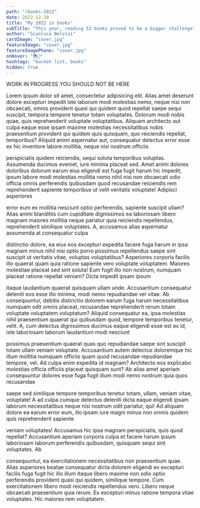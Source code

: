 ```yaml
---
path: "/books-2022"
date: 2022-12-20
title: "My 2022 in books"
subTitle: "This year, reading 52 books proved to be a bigger challenge"
author: "Gianluca Belvisi"
cardImage: "cover.jpg"
featureImage: "cover.jpg"
featureImagePhone: "cover.jpg"
onHover: "📚💍"
hashtags: "bucket list, books"
hidden: true
---
```



<Books2022/>

WORK IN PROGRESS YOU SHOULD NOT BE HERE


Lorem ipsum dolor sit amet, consectetur adipisicing elit. Alias amet deserunt dolore excepturi impedit iste laborum modi molestias nemo, neque nisi non obcaecati, omnis provident quasi qui quidem quod repellat saepe sequi suscipit, tempora tempore tenetur totam voluptates. Dolorum modi nobis quae, quis reprehenderit voluptate voluptatibus. Aliquam architecto aut culpa eaque esse ipsam maxime molestias necessitatibus nobis praesentium provident qui quidem quis quisquam, quo reiciendis repellat, temporibus? Aliquid animi aspernatur aut, consequatur delectus error esse ex hic inventore labore mollitia, neque nisi nostrum officiis


perspiciatis quidem reiciendis, sequi soluta temporibus voluptas. Assumenda ducimus eveniet, iure minima placeat sed. Amet animi dolores doloribus dolorum earum eius eligendi est fuga fugit harum hic impedit, ipsum labore modi molestias mollitia nemo nihil nisi non obcaecati odio officia omnis perferendis quibusdam quod recusandae reiciendis rem reprehenderit sapiente temporibus ut velit veritatis voluptate! Adipisci asperiores


error eum ex mollitia nesciunt optio perferendis, sapiente suscipit ullam? Alias animi blanditiis cum cupiditate dignissimos ea laboriosam libero magnam maiores mollitia neque pariatur quia reiciendis repellendus, reprehenderit similique voluptates. A, accusamus alias aspernatur assumenda at consequatur culpa


distinctio dolore, ea eius eos excepturi expedita facere fuga harum in ipsa magnam minus nihil nisi optio porro possimus repellendus saepe sint suscipit ut veritatis vitae, voluptas voluptatibus? Asperiores corporis facilis illo quaerat quam quia ratione sapiente vero voluptate voluptatem. Maiores molestiae placeat sed sint soluta! Eum fugit illo non nostrum, numquam placeat ratione repellat veniam? Dicta impedit ipsam ipsum


itaque laudantium quaerat quisquam ullam unde. Accusantium consequatur deleniti eos esse illo minima, modi nemo repudiandae vel vitae. Ab consequuntur, debitis distinctio dolorem earum fuga harum necessitatibus numquam
odit omnis placeat, recusandae reprehenderit rerum totam voluptate voluptatem voluptatum? Aliquid consequatur ea, ipsa molestias nihil praesentium quaerat qui quibusdam quod, tempore temporibus tenetur, velit. A, cum delectus dignissimos ducimus eaque eligendi esse est ex id, iste laboriosam laborum laudantium modi nesciunt


possimus praesentium quaerat quas quo repudiandae saepe sint suscipit totam ullam veniam voluptate. Accusantium autem delectus doloremque hic illum mollitia numquam officiis quam quod recusandae repudiandae tempore, vel. Ad culpa enim expedita id magnam? Architecto eos explicabo molestias officia officiis placeat quisquam sunt? Ab alias amet aperiam consequuntur dolores esse fuga fugit illum modi nemo nostrum quia quos recusandae


saepe sed similique tempore temporibus tenetur totam, ullam, veniam vitae, voluptate! A ad culpa cumque delectus deleniti dicta eaque eligendi ipsam laborum necessitatibus neque nisi nostrum odit pariatur, qui! Ad aliquam dolore ea earum error eum, illo ipsam iure magni minus non omnis quidem quis reprehenderit sapiente

veniam voluptates! Accusamus hic ipsa magnam perspiciatis, quis quod repellat? Accusantium aperiam corporis culpa et facere harum ipsum laboriosam laborum perferendis quibusdam, quisquam sequi sint voluptates. Ab


consequuntur, ea exercitationem necessitatibus non praesentium quae. Alias asperiores beatae consequatur dicta dolorem eligendi ex excepturi facilis fuga fugit hic illo illum itaque libero maxime non odio optio perferendis provident quasi qui quidem, similique tempore. Cum exercitationem libero modi reiciendis repellendus vero. Libero neque obcaecati praesentium quia rerum. Ex excepturi minus ratione tempora vitae voluptates. Hic maiores rem voluptatem.

